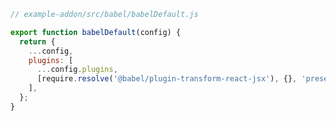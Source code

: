 
```js
// example-addon/src/babel/babelDefault.js

export function babelDefault(config) {
  return {
    ...config,
    plugins: [
      ...config.plugins,
      [require.resolve('@babel/plugin-transform-react-jsx'), {}, 'preset'],
    ],
  };
}
```